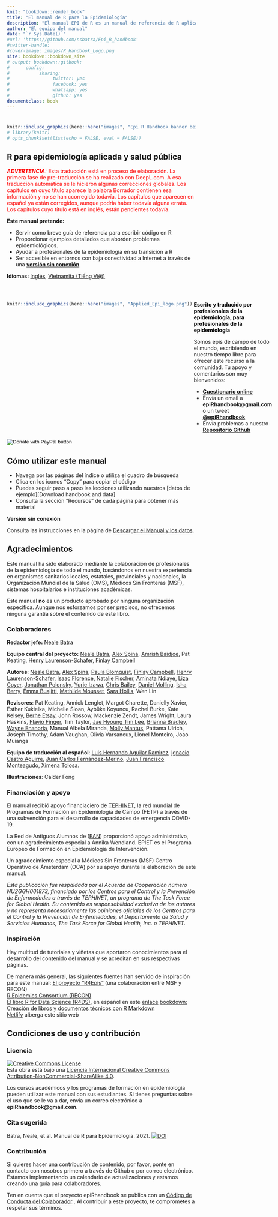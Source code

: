 ```yaml
---
knit: "bookdown::render_book"
title: "El manual de R para la Epidemiología"  
description: "El manual EPI de R es un manual de referencia de R aplicado a la epidemiología y la salud pública. "
author: "El equipo del manual"
date: "`r Sys.Date()`"
#url: 'https://github.com/nsbatra/Epi_R_handbook'
#twitter-handle: 
#cover-image: images/R_Handbook_Logo.png
site: bookdown::bookdown_site
# output: bookdown::gitbook:
#      config:
#           sharing:
#                twitter: yes
#                facebook: yes
#                whatsapp: yes
#                github: yes
documentclass: book
---
```






#  {-}

```r
knitr::include_graphics(here::here("images", "Epi R Handbook banner beige 1500x500.png"))
# library(knitr)
# opts_chunk$set(list(echo = FALSE, eval = FALSE))
```

<meta name="description" content="El manual EPI de R es un manual de referencia de R aplicado a la epodemiología y la salud pública.">

<meta http-equiv="Content-Type" content="text/html; charset=utf-8">

<!-- <span style="color: red;">**THIS IS A DRAFT.  REVIEWERS GIVE FEEDBACK AT THIS [LINK](https://forms.gle/4RNdRRLGx67xW9yq9)**.</span> -->

<!-- <span style="color: darkgreen;">**DO YOU LIKE THIS HANDBOOK? SHOULD SOMETHING BE CHANGED? PLEASE TELL US!**</span> -->

<!-- <form target="_blank" action="https://forms.gle/A5SnRVws7tPD15Js9"> -->
<!--     <input type="submit" value="FEEDBACK" /> -->
<!-- </form> -->

<!-- ======================================================= -->
<!-- ## An R reference manual for applied epidemiology and public health {.unnumbered} -->


<!-- <span style="color: brown;">**The Epi R Handbook is an R reference manual for applied epidemiology and public health.**</span> -->

<!-- ## About this handbook   -->

## R para epidemiología aplicada y salud pública {-}  

<span style="color: red;">**_ADVERTENCIA:_** Esta traducción está en proceso de elaboración. La primera fase de pre-traducción se ha realizado con DeepL.com. A esa traducción automática se le hicieron algunas correcciones globales. Los capítulos en cuyo título aparece la palabra Borrador contienen esa información y no se han ccorregido todavía. Los capítulos que aparecen en español ya están corregidos, aunque podría haber todavía alguna errata. Los capítulos cuyo título está en inglés, están pendientes todavía. </span>

**Este manual pretende:**

* Servir como breve guía de referencia para escribir código en R
* Proporcionar ejemplos detallados que aborden problemas epidemiológicos.
* Ayudar a profesionales de la epidemiología en su transición a R
* Ser accesible en entornos con baja conectividad a Internet a través de una [**versión sin conexión**](#download-handbook-and-data)
 
<p><strong>Idiomas:</strong> <a href="https://epirhandbook.com/en/">Inglés</a>, <a href="https://epirhandbook.com/vn/">Vietnamita (Tiếng Việt)</a></p>

<!-- * Use practical epi examples - cleaning case linelists, making transmission chains and epidemic curves, automated reports and dashboards, modeling incidence and making projections, demographic pyramids and rate standardization, record matching, outbreak detection, survey analysis, survival analysis, GIS basics, contact tracing, phylogenetic trees...   -->



<!-- **How is this different than other R books?**   -->

<!-- * It is community-driven - *written for epidemiologists by epidemiologists* in their spare time and leveraging experience in local, national, academic, and emergency settings   -->

<!-- Dual-column created based on the rmarkdown cookbook here: https://bookdown.org/yihui/rmarkdown-cookbook/multi-column.html -->



<br>


:::: {style="display: flex;"}

::: {}
```r
knitr::include_graphics(here::here("images", "Applied_Epi_logo.png"))
```
:::


::: {.col data-latex="{0.05\textwidth}"}
\ 
<!-- an empty Div (with a white space), serving as
a column separator -->
:::

::: {}
<span style="color: black;">**Escrito y traducido por profesionales de la epidemiología, para profesionales de la epidemiología**</span>

Somos epis de campo de todo el mundo, escribiendo en nuestro tiempo libre para ofrecer este recurso a la comunidad. Tu apoyo y comentarios son muy bienvenidos:

* **[Cuestionario online](https://forms.gle/A5SnRVws7tPD15Js9)**
* Envía un email a **epiRhandbook@gmail.com** o un tweet **[\@epiRhandbook](https://twitter.com/epirhandbook)**  
* Envía problemas a nuestro **[Repositorio Github](https://github.com/epirhandbook/Epi_R_handbook)**  


:::

::::

<form target="_blank" action="https://www.paypal.com/donate" method="post" target="_top">
<input type="hidden" name="hosted_button_id" value="YTEZELC8VBXV6" />
<input type="image" src="https://github.com/appliedepi/epiRhandbook_eng/raw/master/images/donate_button_long.png" border="0" name="submit" title="PayPal - The safer, easier way to pay online!" alt="Donate with PayPal button" />
<img alt="" border="0" src="https://www.paypal.com/en_US/i/scr/pixel.gif" />
</form>


<!-- ======================================================= -->
## Cómo utilizar este manual {#how-to-use-this-handbook} 

* Navega por las páginas del índice o utiliza el cuadro de búsqueda
* Clica en los iconos "Copy" para copiar el código  
* Puedes seguir paso a paso las lecciones utilizando nuestros [datos de ejemplo][Download handbook and data]  
* Consulta la sección "Recursos" de cada página para obtener más material

**Versión sin conexión**  

Consulta las instrucciones en la página de [Descargar el Manual y los datos](#download-handbook-and-data).





<!-- ======================================================= -->
## Agradecimientos {#acknowledgements}  

Este manual ha sido elaborado mediante la colaboración de profesionales de la epidemiología de todo el mundo, basándonos en nuestra experiencia en organismos sanitarios locales, estatales, provinciales y nacionales, la Organización Mundial de la Salud (OMS), Médicos Sin Fronteras (MSF), sistemas hospitalarios e instituciones académicas.

Este manual **no** es un producto aprobado por ninguna organización específica. Aunque nos esforzamos por ser precisos, no ofrecemos ninguna garantía sobre el contenido de este libro.


### Colaboradores {-}  

**Redactor jefe:** [Neale Batra](https://www.linkedin.com/in/neale-batra/) 

**Equipo central del proyecto:** [Neale Batra](https://www.linkedin.com/in/neale-batra/), [Alex Spina](https://github.com/aspina7), [Amrish Baidjoe](https://twitter.com/Ammer_B), Pat Keating, [Henry Laurenson-Schafer](https://github.com/henryls1), [Finlay Campbell](https://github.com/finlaycampbell)  

**Autores**: [Neale Batra](https://www.linkedin.com/in/neale-batra/), [Alex Spina](https://github.com/aspina7), [Paula Blomquist](https://www.linkedin.com/in/paula-bianca-blomquist-53188186/), [Finlay Campbell](https://github.com/finlaycampbell), [Henry Laurenson-Schafer](https://github.com/henryls1), [Isaac Florence](www.Twitter.com/isaacatflorence), [Natalie Fischer](https://www.linkedin.com/in/nataliefischer211/), [Aminata Ndiaye](https://twitter.com/aminata_fadl), [Liza Coyer]( https://www.linkedin.com/in/liza-coyer-86022040/), [Jonathan Polonsky](https://twitter.com/jonny_polonsky), [Yurie Izawa](https://ch.linkedin.com/in/yurie-izawa-a1590319), [Chris Bailey](https://twitter.com/cbailey_58?lang=en), [Daniel Molling](https://www.linkedin.com/in/daniel-molling-4005716a/), [Isha Berry](https://twitter.com/ishaberry2), [Emma Buajitti](https://twitter.com/buajitti), [Mathilde Mousset](https://mathildemousset.wordpress.com/research/), [Sara Hollis](https://www.linkedin.com/in/saramhollis/), Wen Lin  

**Revisores**: Pat Keating, Annick Lenglet, Margot Charette, Danielly Xavier, Esther Kukielka, Michelle Sloan, Aybüke Koyuncu, Rachel Burke, Kate Kelsey, [Berhe Etsay](https://www.linkedin.com/in/berhe-etsay-5752b1154/), John Rossow, Mackenzie Zendt, James Wright, Laura Haskins, [Flavio Finger](ffinger.github.io), Tim Taylor, [Jae Hyoung Tim Lee](https://www.linkedin.com/in/jaehyoungtlee/), [Brianna Bradley](https://www.linkedin.com/in/brianna-bradley-bb8658155), [Wayne Enanoria](https://www.linkedin.com/in/wenanoria), Manual Albela Miranda, [Molly Mantus](https://www.linkedin.com/in/molly-mantus-174550150/), Pattama Ulrich, Joseph Timothy, Adam Vaughan, Olivia Varsaneux, Lionel Monteiro, Joao Muianga  

**Equipo de traducción al español**: [Luis Hernando Aguilar Ramirez](https://www.linkedin.com/in/luishernando/), [Ignacio Castro Aguirre](https://www.linkedin.com/in/ignacio-castro-aguirre-1b14ab41/), [Juan Carlos Fernández-Merino](https://www.linkedin.com/in/juan-carlos-fernandez-merino-2596b522/), [Juan Francisco Monteagudo](https://www.linkedin.com/in/juan-francisco-monteagudo-pérez-05889064/), [Ximena Tolosa](https://www.linkedin.com/in/ximena-tolosa-miph-mae-phd/).

**Illustraciones**: Calder Fong  


<!-- **Editor-in-Chief:** Neale Batra  -->

<!-- **Project core team:** Neale Batra, Alex Spina, Amrish Baidjoe, Pat Keating, Henry Laurenson-Schafer, Finlay Campbell   -->

<!-- **Authors**: Neale Batra, Alex Spina, Paula Blomquist, Finlay Campbell, Henry Laurenson-Schafer, [Isaac Florence](www.Twitter.com/isaacatflorence), Natalie Fischer, Aminata Ndiaye, Liza Coyer, Jonathan Polonsky, Yurie Izawa, Chris Bailey, Daniel Molling, Isha Berry, Emma Buajitti, Mathilde Mousset, Sara Hollis, Wen Lin   -->

<!-- **Reviewers**: Pat Keating, Mathilde Mousset, Annick Lenglet, Margot Charette, Isha Berry, Paula Blomquist, Natalie Fischer, Daniely Xavier, Esther Kukielka, Michelle Sloan, Aybüke Koyuncu, Rachel Burke, Daniel Molling, Kate Kelsey, Berhe Etsay, John Rossow, Mackenzie Zendt, James Wright, Wayne Enanoria, Laura Haskins, Flavio Finger, Tim Taylor, Jae Hyoung Tim Lee, Brianna Bradley, Manual Albela Miranda, Molly Mantus, Priscilla Spencer, Pattama Ulrich, Joseph Timothy, Adam Vaughan, Olivia Varsaneux, Lionel Monteiro, Joao Muianga   -->


### Financiación y apoyo {-}  

El manual recibió apoyo financiaciero de [TEPHINET](https://www.tephinet.org/), la red mundial de Programas de Formación en Epidemiología de Campo (FETP) a través de una subvención para el desarrollo de capacidades de emergencia COVID-19.

La Red de Antiguos Alumnos de ([EAN](https://epietalumni.net/)) proporcionó apoyo administrativo, con un agradecimiento especial a Annika Wendland. EPIET es el Programa Europeo de Formación en Epidemiología de Intervención.

Un agradecimiento especial a Médicos Sin Fronteras (MSF) Centro Operativo de Ámsterdam (OCA) por su apoyo durante la elaboración de este manual.

*Esta publicación fue respaldada por el Acuerdo de Cooperación número NU2GGH001873, financiado por los Centros para el Control y la Prevención de Enfermedades a través de TEPHINET, un programa de The Task Force for Global Health. Su contenido es responsabilidad exclusiva de los autores y no representa necesariamente las opiniones oficiales de los Centros para el Control y la Prevención de Enfermedades, el Departamento de Salud y Servicios Humanos, The Task Force for Global Health, Inc. o TEPHINET.*



### Inspiración {-}  

Hay multitud de tutoriales y viñetas que aportaron conocimientos para el desarrollo del contenido del manual y se acreditan en sus respectivas páginas.

De manera más general, las siguientes fuentes han servido de inspiración para este manual:
[El proyecto "R4Epis"](https://r4epis.netlify.app/) (una colaboración entre MSF y RECON)  
[R Epidemics Consortium (RECON)](https://www.repidemicsconsortium.org/)  
[El libro R for Data Science (R4DS)](https://r4ds.had.co.nz/), en español en este [enlace](https://es.r4ds.hadley.nz/)
[bookdown: Creación de libros y documentos técnicos con R Markdown](https://bookdown.org/yihui/bookdown/)  
[Netlify](https://www.netlify.com) alberga este sitio web  


<!-- ### Image credits {-}   -->

<!-- Images in logo from US CDC Public Health Image Library) include [2013 Yemen looking for mosquito breeding sites](https://phil.cdc.gov/Details.aspx?pid=19623), [Ebola virus](https://phil.cdc.gov/Details.aspx?pid=23186), and [Survey in Rajasthan](https://phil.cdc.gov/Details.aspx?pid=19838).   -->


## Condiciones de uso y contribución {#terms-of-use-and-contribution}  

### Licencia {.unnumbered} 

<a rel="license" href="http://creativecommons.org/licenses/by-nc-sa/4.0/"><img alt="Creative Commons License" style="border-width:0" src="https://i.creativecommons.org/l/by-nc-sa/4.0/88x31.png" /></a><br />Esta obra está bajo una <a rel="license" href="http://creativecommons.org/licenses/by-nc-sa/4.0/">Licencia Internacional Creative Commons Attribution-NonCommercial-ShareAlike 4.0</a>.


Los cursos académicos y los programas de formación en epidemiología pueden utilizar este manual con sus estudiantes. Si tienes preguntas sobre el uso que se le va a dar, envía un correo electrónico a **epiRhandbook@gmail.com**.

### Cita sugerida {.unnumbered}

Batra, Neale, et al. Manual de R para Epidemiología. 2021. <a rel="license" href="https://zenodo.org/badge/231610102.svg"><img alt="DOI" style="border-width:0" src="https://zenodo.org/badge/231610102.svg" /></a><br />

### Contribución {.unnumbered}  

Si quieres hacer una contribución de contenido, por favor, ponte en contacto con nosotros primero a través de Github o por correo electrónico. Estamos implementando un calendario de actualizaciones y estamos creando una guía para colaboradores.

Ten en cuenta que el proyecto epiRhandbook se publica con un [Código de Conducta del Colaborador](https://contributor-covenant.org/version/2/0/CODE_OF_CONDUCT.html) . Al contribuir a este proyecto, te comprometes a respetar sus términos.

